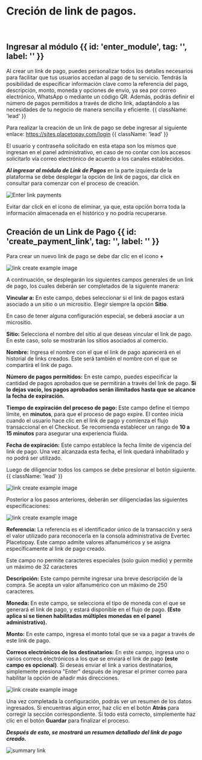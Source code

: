 

<HeroPattern />

# Creción de link de pagos. 
<br/>

## Ingresar al módulo {{ id: 'enter_module', tag: '', label: '' }}

Al crear un link de pago, puedes personalizar todos los detalles necesarios para facilitar que tus usuarios accedan al pago de tu servicio. Tendrás la posibilidad de especificar información clave como la referencia del pago, descripción, monto, moneda y opciones de envío, ya sea por correo electrónico, WhatsApp o mediante un código QR. Además, podrás definir el número de pagos permitidos a través de dicho link, adaptándolo a las necesidades de tu negocio de manera sencilla y eficiente.   {{ className: 'lead' }}

Para realizar la creación de un link de pago se debe ingresar al siguiente enlace: https://sites.placetopay.com/login   {{ className: 'lead' }}

<Note> El usuario y contraseña solicitado en esta etapa son los mismos que ingresan en el panel administrativo, en caso de no contar con los accesos solicitarlo vía correo electrónico de acuerdo a los canales establecidos.  </Note>
<br/>

 <div className="w-full sm:w-1/2 lg:w-1/2 sm:ml-10 sm:mr-6">
  <ImageZoom
    src="/Login_inic.webp"
    alt="login example image"
    className="w-full h-auto shadow rounded-md my-0 transition-transform duration-300 ease-in-out cursor-pointer hover:scale-110 focus:scale-110" 
  />
</div>


***Al ingresar al módulo de Link de Pagos*** en la parte izquierda de la plataforma se debe desplegar la opción de link de pagos, dar click en consultar para comenzar con el proceso de creación.

<div className="w-full sm:w-4/4 lg:w-2/3 sm:ml-10 sm:mr-6">
  <img
    src="/Enter_link.webp"
    alt="Enter link payments"
     className="w-full h-auto shadow rounded-md my-0 transition-transform duration-300 ease-in-out cursor-pointer hover:scale-110 focus:scale-110" 
    tabIndex={0} 
  />
</div>

<Warning> Evitar dar click en el icono de eliminar, ya que, esta opción borra toda la información almacenada en el histórico y no podría recuperarse. </Warning>

<div className="w-full sm:w-4/4 lg:w-2/3 sm:ml-10 sm:mr-6">
  <ImageZoom
    src="/Delete_link.webp"
    alt="link create example image"
    className="w-full h-auto shadow rounded-md my-0 transition-transform duration-300 ease-in-out cursor-pointer hover:scale-110 focus:scale-110" 
  />
</div>



## Creación de un Link de Pago {{ id: 'create_payment_link', tag: '', label: '' }}

Para crear un nuevo link de pago se debe dar clic en el icono **+**

<div className="w-full sm:w-4/3 lg:w-2/3 sm:ml-10 sm:mr-6">
  <img 
    src="/Create_link.webp" 
    alt="link create example image" 
    className="w-full h-auto shadow rounded-md my-0 transition-transform duration-300 ease-in-out cursor-pointer hover:scale-110 focus:scale-110" 
    tabIndex={0} 
  />
</div>


A continuación, se desplegarán los siguientes campos generales de un link de pago, los cuales deberán ser completados de la siguiente manera:

**Vincular a:** En este campo, debes seleccionar si el link de pagos estará asociado a un sitio o un micrositio. Elegir siempre la opción **Sitio**.

<Note> En caso de tener alguna configuración especial, se deberá asociar a un micrositio. </Note>

**Sitio:** Selecciona el nombre del sitio al que deseas vincular el link de pago. En este caso, solo se mostrarán los sitios asociados al comercio.

**Nombre:** Ingresa el nombre con el que el link de pago aparecerá en el historial de links creados. Este será también el nombre con el que se compartirá el link de pago.

**Número de pagos permitidos:** En este campo, puedes especificar la cantidad de pagos aprobados que se permitirán a través del link de pago. **Si lo dejas vacío, los pagos aprobados serán ilimitados hasta que se alcance la fecha de expiración.**

**Tiempo de expiración del proceso de pago:** Este campo define el tiempo límite, en **minutos**, para que el proceso de pago expire. El conteo inicia cuando el usuario hace clic en el link de pago y comienza el flujo transaccional en el Checkout. Se recomienda establecer un rango de **10 a 15 minutos** para asegurar una experiencia fluida.

**Fecha de expiración:** Este campo establece la fecha límite de vigencia del link de pago. Una vez alcanzada esta fecha, el link quedará inhabilitado y no podrá ser utilizado.

Luego de diligenciar todos los campos se debe presionar el botón siguiente. {{ className: 'lead' }}

 <div className="w-full sm:w-4/4 lg:w-2/3 sm:ml-10 sm:mr-6">
  <img
    src="/Create_link2.webp"
    alt="link create example image"
    className="w-full h-auto shadow rounded-md my-0 transition-transform duration-300 ease-in-out cursor-pointer hover:scale-110 focus:scale-110" 
    tabIndex={0} 
  />
</div>

Posterior a los pasos anteriores, deberán ser diligenciadas las siguientes especificaciones:

 <div className="w-full sm:w-4/4 lg:w-2/3 sm:ml-10 sm:mr-6">
  <img
    src="/Create_link3.webp"
    alt="link create example image"
     className="w-full h-auto shadow rounded-md my-0 transition-transform duration-300 ease-in-out cursor-pointer hover:scale-110 focus:scale-110" 
    tabIndex={0} 
  />
</div>

**Referencia:** La referencia es el identificador único de la transacción y será el valor utilizado para reconocerla en la consola administrativa de Evertec Placetopay. Este campo admite valores alfanuméricos y se asigna específicamente al link de pago creado.

<Note> Este campo no permite caracteres especiales (solo guion medio) y permite un máximo de 32 caracteres </Note>

**Descripción:** Este campo permite ingresar una breve descripción de la compra. Se acepta un valor alfanumérico con un máximo de 250 caracteres.

**Moneda:** En este campo, se selecciona el tipo de moneda con el que se generará el link de pago, y estará disponible en el flujo de pago. **(Esto aplica si se tienen habilitadas múltiples monedas en el panel administrativo).**

**Monto:** En este campo, ingresa el monto total que se va a pagar a través de este link de pago.

**Correos electrónicos de los destinatarios:** En este campo, ingresa uno o varios correos electrónicos a los que se enviará el link de pago **(este campo es opcional)**. Si deseas enviar el link a varios destinatarios, simplemente presiona "Enter" después de ingresar el primer correo para habilitar la opción de añadir más direcciones.
 
 <div className="w-full sm:w-4/4 lg:w-2/3 sm:ml-10 sm:mr-6">
  <img
    src="/Create_link4.webp"
    alt="link create example image"
    className="w-full h-auto shadow rounded-md my-0 transition-transform duration-300 ease-in-out cursor-pointer hover:scale-110 focus:scale-110" 
    tabIndex={0} 
  />
</div>


Una vez completada la configuración, podrás ver un resumen de los datos ingresados. Si encuentras algún error, haz clic en el botón **Atrás** para corregir la sección correspondiente. Si todo está correcto, simplemente haz clic en el botón **Guardar** para finalizar el proceso.

***Después de esto, se mostrará un resumen detallado del link de pago creado.***

 <div className="w-full sm:w-4/4 lg:w-2/3 sm:ml-10 sm:mr-6">
  <img
    src="/Summary_link_create.webp"
    alt="summary link"
     className="w-full h-auto shadow rounded-md my-0 transition-transform duration-300 ease-in-out cursor-pointer hover:scale-110 focus:scale-110" 
    tabIndex={0} 
  />
</div>

<br/>
